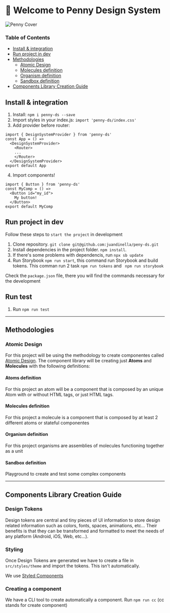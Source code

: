 
<Meta title="Intro" />

# 👋 Welcome to Penny Design System

![Penny Cover](../../cover.png)

### Table of Contents

- [Install & integration](#install)
- [Run project in dev](#run-project-in-dev)
- [Methodologies](#methodologies)
  - [Atomic Design](#atomic-design)
  - [Molecules definition](#molecules-definition)
  - [Organism definition](#organism-definition)
  - [Sandbox definition](#sandbox-definition)
- [Components Library Creation Guide](#components-library-creation-guide)

## Install & integration

1. Install: `npm i penny-ds --save`
2. Import styles in your index.js: `import 'penny-ds/index.css'`
3. Add provider before router:

```
import { DesignSystemProvider } from 'penny-ds'
const App = () =>
  <DesignSystemProvider>
    <Router>
    ...
    </Router>
  </DesignSystemProvider>
export default App
```

4. Import components!

```
import { Button } from 'penny-ds'
const MyComp = () =>
  <Button id="my_id">
    My button!
  </Button>
export default MyComp
```

## Run project in dev

Follow these steps to `start the project` in development

1. Clone repository. `git clone git@github.com:juandinella/peny-ds.git`
2. Install dependencies in the project folder. `npm install`.
3. If there's some problems with dependencis, run `npx sb update`
4. Run Storybook `npm run start`, this command run Storybook and build tokens. This comman run 2 task `npm run tokens` and ` npm run storybook`

Check the `package.json` file, there you will find the commands necessary for the development

## Run test

1. Run `npm run test`

---

## Methodologies

### Atomic Design

For this project will be using the methodology to create componentes called [Atomic Design](https://shop.bradfrost.com/products/atomic-design-ebook). The component library will be creating just **Atoms** and **Molecules** with the following definitions:

#### Atoms definition

For this project an atom will be a component that is composed by an unique Atom with or without HTML tags, or just HTML tags.

#### Molecules definition

For this project a molecule is a component that is composed by at least 2 different atoms or stateful componentes

#### Organism definition

For this project organisms are assemblies of molecules functioning together as a unit

#### Sandbox definition

Playground to create and test some complex components

---

## Components Library Creation Guide

### Design Tokens

Design tokens are central and tiny pieces of UI information to store design related information such as colors, fonts, spaces, animations, etc... Their benefits is that they can be transformed and formatted to meet the needs of any platform (Android, iOS, Web, etc…).

### Styling

Once Design Tokens are generated we have to create a file in `src/styles/theme` and import the tokens. This isn't automatically.

We use [Styled Components](https://styled-components.com/)

### Creating a component

We have a CLI tool to create automatically a component. Run `npm run cc` (cc stands for create component)
